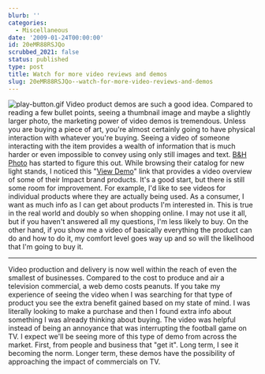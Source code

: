 ```yaml
---
blurb: ''
categories:
  - Miscellaneous
date: '2009-01-24T00:00:00'
id: 20eMR88RSJQo
scrubbed_2021: false
status: published
type: post
title: Watch for more video reviews and demos
slug: 20eMR88RSJQo--watch-for-more-video-reviews-and-demos
---
```


![play-button.gif](http://www.alanwsmith.com/blog/wp-content/uploads/2009/01/play-button.gif)
Video product demos are such a good idea. Compared to reading a few
bullet points, seeing a thumbnail image and maybe a slightly larger
photo, the marketing power of video demos is tremendous. Unless you
are buying a piece of art, you're almost certainly going to have
physical interaction with whatever you're buying. Seeing a video of
someone interacting with the item provides a wealth of information
that is much harder or even impossible to convey using only still
images and text. [B&H Photo](http://www.bhphotovideo.com/) has
started to figure this out. While browsing their catalog for new
light stands, I noticed this
"[View Demo](http://www.video.bhphotovideo.com/?skin=oneclip&autoplay=true&fr_story=FRdamp332427)"
link that provides a video overview of some of their Impact brand
products. It's a good start, but there is still some room for
improvement. For example, I'd like to see videos for individual
products where they are actually being used. As a consumer, I want
as much info as I can get about products I'm interested in. This is
true in the real world and doubly so when shopping online. I may
not use it all, but if you haven't answered all my questions, I'm
less likely to buy. On the other hand, if you show me a video of
basically everything the product can do and how to do it, my
comfort level goes way up and so will the likelihood that I'm going
to buy it.

* * * * *

Video production and delivery is now well within the reach of even
the smallest of businesses. Compared to the cost to produce and air
a television commercial, a web demo costs peanuts. If you take my
experience of seeing the video when I was searching for that type
of product you see the extra benefit gained based on my state of
mind. I was literally looking to make a purchase and then I found
extra info about something I was already thinking about buying. The
video was helpful instead of being an annoyance that was
interrupting the football game on TV. I expect we'll be seeing more
of this type of demo from across the market. First, from people and
business that "get it". Long term, I see it becoming the norm.
Longer term, these demos have the possibility of approaching the
impact of commercials on TV.
